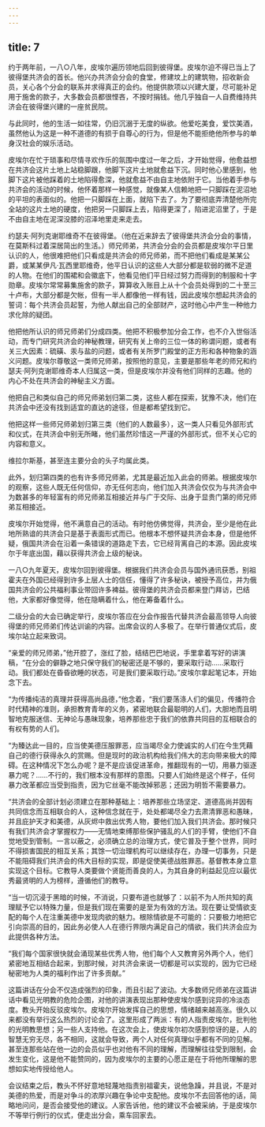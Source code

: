 ```yaml
---
---
---
```

title: 7
---





约于两年前，一八○八年，皮埃尔遍历领地后回到彼得堡。皮埃尔迫不得已当上了彼得堡共济会的首长。他兴办共济会分会的食堂，修建坟上的建筑物，招收新会员，关心各个分会的联系并求得真正的会约。他提供款项以兴建大厦，尽可能补足用于施舍的款子，大多数会员都很悭吝，不按时捐钱。他几乎独自一人自费维持共济会在彼得堡兴建的一座贫民院。

与此同时，他的生活一如往常，仍旧沉溺于无度的纵欲。他爱吃美食，爱饮美酒，虽然他认为这是一种不道德的有损于自尊心的行为，但是他不能拒绝他所参与的单身汉社会的娱乐活动。

皮埃尔在忙于琐事和尽情寻欢作乐的氛围中度过一年之后，才开始觉得，他愈益想在共济会这片土地上站稳脚跟，他脚下这片土地就愈益下沉。同时他心里感到，他脚下这片被他踩着的土地陷得愈深，他就愈益不由自主地依附于它。当他着手参与共济会的活动的时候，他怀着那样一种感觉，就像某人信赖地把一只脚踩在泥沼地的平坦的表面似的。他把一只脚踩在上面，就陷下去了。为了要彻底弄清楚他所完全站的这片土地的硬度，他把另一只脚踩上去，陷得更深了，陷进泥沼里了，于是不由自主地在泥深没膝的沼泽地里走来走去。

约瑟夫·阿列克谢耶维奇不在彼得堡。（他在近来辞去了彼得堡共济会分会的事情，在莫斯科过着深居简出的生活。）师兄师弟，共济会分会的会员都是皮埃尔平日里认识的人，他很难把他们只看成是共济会的师兄师弟，而不把他们看成是某某公爵，或某某伊凡·瓦西里耶维奇，他平日认识的这些人大部分都是软弱的微不足道的人物。在他们的围裙和会徽底下，他看见他们平日经过努力而得到的制服和十字勋章。皮埃尔常常募集施舍的款子，算算收入账目上从十个会员处得到的二十至三十卢布，大部分都是欠帐，但有一半人都像他一样有钱，因此皮埃尔想起共济会的誓词：每个共济会员起誓，为他人献出自己的全部财产，这时他心中产生一种他力求化除的疑团。

他把他所认识的师兄师弟们分成四类。他把不积极参加分会工作，也不介入世俗活动，而专门研究共济会的神秘教理，研究有关上帝的三位一体的称谓问题，或者有关三大因素：硫磺、汞与盐的问题，或者有关所罗门殿堂的正方形和各种物象的涵义问题。皮埃尔尊敬这一类师兄师弟，按照他的意见，主要是那些年老的师兄和约瑟夫·阿列克谢耶维奇本人归属这一类，但是皮埃尔并没有他们同样的志趣。他的内心不处在共济会的神秘主义方面。

他把自己和类似自己的师兄师弟划归第二类，这些人都在探索，犹豫不决，他们在共济会中还没有找到适宜的直达的途径，但是都希望找到它。

他把这样一些师兄师弟划归第三类（他们的人数最多），这一类人只看见外部形式和仪式，在共济会中别无所睹，他们虽然珍惜这一严谨的外部形式，但不关心它的内容和意义。

维拉尔斯基，甚至连主要分会的头子均属此类。

此外，划归第四类的也有许多师兄师弟，尤其是最近加入此会的师弟。根据皮埃尔的观察，这些人既无任何信仰，亦无任何志向，他们加入共济会仅仅为与共济会中为数甚多的年轻富有的师兄师弟互相接近并与广于交际、出身于显贵门第的师兄师弟互相接近。

皮埃尔开始觉得，他不满意自己的活动。有时他仿佛觉得，共济会，至少是他在此地所熟谙的共济会只是基于表面形式而已。他根本不想怀疑共济会本身，但是他怀疑，俄国共济会在沿着一条错误的道路走下去，它已经背离自己的本源。因此皮埃尔于年底出国，藉以获得共济会上级的秘诀。

一八○九年夏天，皮埃尔回到彼得堡。根据我们共济会会员与国外通讯获悉，别祖霍夫在外国已经得到许多上层人士的信任，懂得了许多秘诀，被授予高位，并为俄国共济会的公共福利事业带回许多裨益。彼得堡的共济会员都来登门拜访，巴结他，大家都好像觉得，他在隐瞒着什么，他在筹备着什么。

二级分会的大会已确定举行，皮埃尔答应在分会作报告代替共济会最高领导人向彼得堡的师兄师弟们传达训谕的内容。出席会议的人多极了。在举行普通仪式后，皮埃尔站立起来致词。

“亲爱的师兄师弟，”他开腔了，涨红了脸，结结巴巴地说，手里拿着写好的讲演稿，“在分会的僻静之地只保守我们的秘密还是不够的，要采取行动……采取行动。我们都处在昏昏欲睡的状态，可是我们要采取行动。”皮埃尔拿起笔记本，开始念下去。

“为传播纯洁的真理并获得高尚品德，”他念着，“我们要荡涤人们的偏见，传播符合时代精神的准则，承担教育青年的义务，紧密地联合最聪明的人们，大胆地而且明智地克服迷信、无神论与愚昧现象，培养那些忠于我们的依靠共同目的互相联合的有权有势的人们。

“为臻达此一目的，应当使美德压服罪恶，应当竭尽全力使诚实的人们在今生凭藉自己的德行获得永久的赏赐。但是现时的政治机构给我们伟大的志向带来极大的障碍。在这种情况下怎么办呢？是不是应该促进革命，推翻现有的一切，用暴力驱逐暴力呢？……不行的，我们根本没有那样的意图。只要人们始终是这个样子，任何暴力改革都应当受到指责，因为它丝毫不能改掉邪恶；还因为明哲不需要暴力。

“共济会的全部计划必须建立在那种基础上：培养那些立场坚定、道德高尚并因有共同信念而互相联合的人，这种信念就在于，处处都竭尽全力去肃清罪恶和愚昧，并且庇护天才和美德，从灰烬中救出优秀人物，要他们加入我们共济会。那时候只有我们共济会才掌握权力——无情地束缚那些保护骚乱的人们的手臂，使他们不自觉地受到管制。一言以蔽之，必须确立总的治理方式，使它普及于整个世界，同时不得损害国民的相互关系；其馀一切治理机构可以继续存在，办理一切事务，只是不能阻碍我们共济会的伟大目标的实现，即是促使美德战胜罪恶。基督教本身立意实现这个目标。它教导人类要做个贤能而善良的人，为其自身的利益起见应以最优秀最贤明的人为榜样，遵循他们的教导。

“当一切沉浸于黑暗的时候，不消说，只要布道也就够了：以前不为人所共知的真理赋予它以特殊力量，但是我们现在需要的是至为有效的方法。现在要让受情欲支配的每个人在注重美德中发现肉欲的魅力。根除情欲是不可能的：只要极力地把它引向崇高的目的，因此务必使人人在德行界限内满足自己的情欲，我们共济会应为此提供各种方法。

“我们每个国家很快就会涌现某些优秀人物，他们每个人又教育另外两个人，他们紧密地互相结合起来，到那时候，对共济会来说一切都是可以实现的，因为它已经秘密地为人类的福利作出了许多贡献。”

这篇讲话在分会不仅造成强烈的印象，而且引起了波动。大多数师兄师弟在这篇讲话中看见光明教的危险企图，对他的讲演表现出那种使皮埃尔感到诧异的冷淡态度。教头开始反驳皮埃尔。皮埃尔开始发挥自己的思想，情绪越来越高涨。很久以来都没有举行这么热烈的讨论会了。这里形成了两派：有的人指责皮埃尔，批判他的光明教思想；另一些人支持他。在这次会上，使皮埃尔初次感到惊讶的是，人的智慧无穷无尽，各不相同，这就会导致，两个人对任何真理似乎都有不同的见解。甚至连那些站在他一边的会员似乎也对他有不同的理解，而理解往往受到限制，会发生变化，这是他不能赞同的，因为皮埃尔的主要的心愿正是在于将他所理解的思想如实地传授给他人。

会议结束之后，教头不怀好意地轻蔑地指责别祖霍夫，说他急躁，并且说，不是对美德的热爱，而是对争斗的浓厚兴趣在争论中支配他。皮埃尔不去回答他的话，简略地问问，是否会接受他的建议。人家告诉他，他的建议不会被采纳，于是皮埃尔不等举行例行的仪式，便走出分会，乘车回家去。